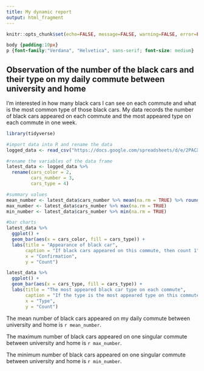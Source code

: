---
title: My dynamic report
output: html_fragment
---

```{r setup, include=FALSE}
knitr::opts_chunk$set(echo=FALSE, message=FALSE, warning=FALSE, error=FALSE)

```

```{css}
body {padding:10px}
p {font-family:"Verdana", "Helvetica", sans-serif; font-size: medium}
```

## Observation of the number of the black cars and their type on my daily commute between university and home

I'm interested in how many black cars I can see on each commute and what is the most common type of those black cars. My data records the number of black cars appeared on each commute and the most appeared type on each commute in one week.

```{r}
library(tidyverse)

#import data into R and rename the data
logged_data <- read_csv("https://docs.google.com/spreadsheets/d/e/2PACX-1vQPAfcOzPMMuREpzq3Y8FB-EprtZ_jjRbbjFD4S-KCx4cOLZQHa_mVGzrXZVG4XJXapD1gdVPhT0y_n/pub?output=csv")

#rename the variables of the data frame
latest_data <- logged_data %>%
  rename(cars_color = 2,
         cars_number = 3,
         cars_type = 4)

#summary values
mean_number <- latest_data$cars_number %>% mean(na.rm = TRUE) %>% round(0)
max_number <- latest_data$cars_number %>% max(na.rm = TRUE)
min_number <- latest_data$cars_number %>% min(na.rm = TRUE)

#bar charts
latest_data %>%
  ggplot() +
  geom_bar(aes(x = cars_color, fill = cars_type)) +
  labs(title = "Appearance of black car",
       caption = "If black cars appeared on this commute, then count 1",
       x = "Confirmation",
       y = "Count")

latest_data %>%
  ggplot() +
  geom_bar(aes(x = cars_type, fill = cars_type)) +
  labs(title = "The most appeared black car type on each commute",
       caption = "If the type is the most appeared type on this commute, then count 1",
       x = "Type",
       y = "Count")
```

The mean number of black cars appeared on my daily commute between university and home is `r mean_number`.

The maximum number of black cars appeared on one singular commute between university and home is `r max_number`.

The minimum number of black cars appeared on one singular commute between university and home is `r min_number`.


